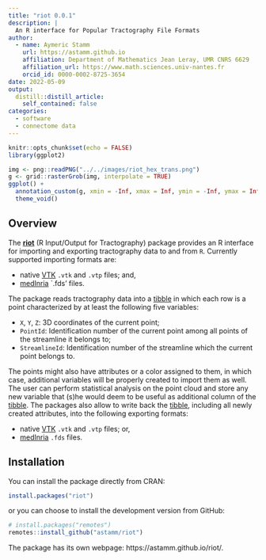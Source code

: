 ```yaml
---
title: "riot 0.0.1"
description: |
  An R interface for Popular Tractography File Formats
author:
  - name: Aymeric Stamm
    url: https://astamm.github.io
    affiliation: Department of Mathematics Jean Leray, UMR CNRS 6629
    affiliation_url: https://www.math.sciences.univ-nantes.fr
    orcid_id: 0000-0002-8725-3654
date: 2022-05-09
output:
  distill::distill_article:
    self_contained: false
categories:
  - software
  - connectome data
---
```



```r
knitr::opts_chunk$set(echo = FALSE)
library(ggplot2)
```

```r
img <- png::readPNG("../../images/riot_hex_trans.png")
g <- grid::rasterGrob(img, interpolate = TRUE)
ggplot() +
  annotation_custom(g, xmin = -Inf, xmax = Inf, ymin = -Inf, ymax = Inf) + 
  theme_void()
```

## Overview

The [**riot**](https://astamm.github.io/riot/index.html) (R Input/Output for Tractography) package provides an R interface for importing and exporting tractography data to and from `R`. Currently supported importing formats are:

- native [VTK](https://vtk.org) `.vtk` and `.vtp` files; and,
- [medInria](https://med.inria.fr) `.fds' files.

The package reads tractography data into a [tibble](https://tibble.tidyverse.org) in which each row is a point characterized by at least the following five variables:

- `X`, `Y`, `Z`: 3D coordinates of the current point;
- `PointId`: Identification number of the current point among all points of the streamline it belongs to;
- `StreamlineId`: Identification number of the streamline which the current point belongs to.

The points might also have attributes or a color assigned to them, in which case, additional variables will be properly created to import them as well. The user can perform statistical analysis on the point cloud and store any new variable that (s)he would deem to be useful as additional column of the [tibble](https://tibble.tidyverse.org). The packages also allow to write back the [tibble](https://tibble.tidyverse.org), including all newly created attributes, into the following exporting formats:

- native [VTK](https://vtk.org) `.vtk` and `.vtp` files; or,
- [medInria](https://med.inria.fr) `.fds` files.

## Installation

You can install the package directly from CRAN:
```r
install.packages("riot")
```
or you can choose to install the development version from GitHub:
```r
# install.packages("remotes")
remotes::install_github("astamm/riot")
```

The package has its own webpage: https://astamm.github.io/riot/.
